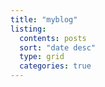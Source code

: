 ```yaml
---
title: "myblog"
listing:
  contents: posts
  sort: "date desc"
  type: grid
  categories: true
---
```

